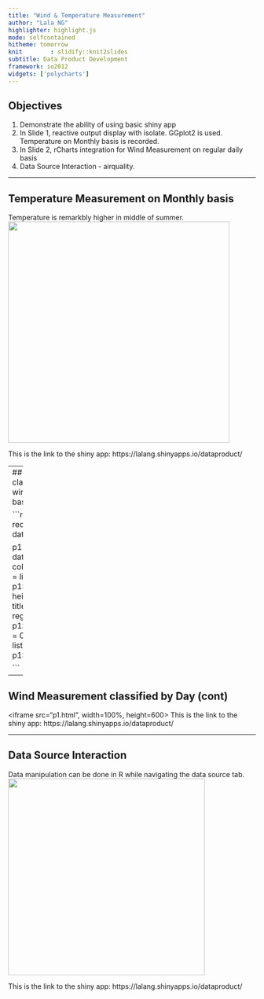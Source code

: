 ```yaml
---
title: "Wind & Temperature Measurement"
author: "Lala NG"
highlighter: highlight.js
mode: selfcontained
hitheme: tomorrow
knit        : slidify::knit2slides
subtitle: Data Product Development
framework: io2012
widgets: ['polycharts']
---
```


## Objectives

1. Demonstrate the ability of using basic shiny app
2. In Slide 1, reactive output display with isolate. GGplot2 is used. Temperature on Monthly basis is recorded.
3. In Slide 2, rCharts integration for Wind Measurement on regular daily basis
4. Data Source Interaction - airquality.

---

## Temperature Measurement on Monthly basis
Temperature is remarkbly higher in middle of summer.
<footer class = 'logo'>
  <img src = 'slide1.png' height="450px"></img>
</footer>


This is the link to the shiny app: https://lalang.shinyapps.io/dataproduct/

---
## Wind Measurement classified by Day
To plot the wind measurement on daily basis, we use rCharts

```r
library(UsingR)
require(rCharts)
require(knitr)
data(airquality)

p1 <- rPlot(Wind~Day, data=airquality, color="Month",type="point",size = list(const = 3))
         p1$addParams(width = 600, height = 400, dom = 'chart1',
                     title = " Wind Scatter Plot on regular daily basis")
         p1$guides(x = list(title = "", min = 0,max = 32 ))
         p1$guides(y = list(title = "", max = 22))
         p1$save("p1.html",cdn=T)

```

---

## Wind Measurement classified by Day (cont)
<iframe src="p1.html", width=100%, height=600></iframe>
This is the link to the shiny app: https://lalang.shinyapps.io/dataproduct/

---

## Data Source Interaction 
Data manipulation can be done in R while navigating the data source tab.
<footer class = 'logo'>
  <img src = 'slide3.png' height="400px"></img>
</footer>

This is the link to the shiny app: https://lalang.shinyapps.io/dataproduct/
